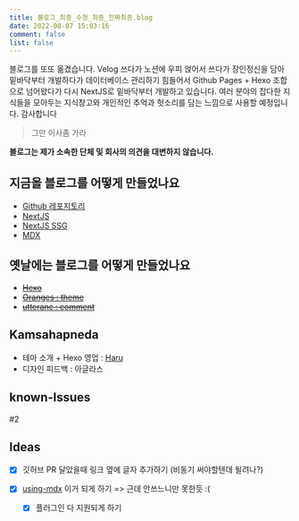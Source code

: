 ```yaml
---
title: 블로그_최종_수정_최종_진짜최종.blog
date: 2022-08-07 15:03:16
comment: false
list: false
---
```


블로그를 또또 옮겼습니다.
Velog 쓰다가 노션에 우피 얹어서 쓰다가 장인정신을 담아 밑바닥부터 개발하다가 데이터베이스 관리하기 힘들어서 Github Pages + Hexo 조합으로 넘어왔다가 다시 NextJS로 밑바닥부터 개발하고 있습니다.
여러 분야의 잡다한 지식들을 모아두는 지식창고와 개인적인 추억과 헛소리를 담는 느낌으로 사용할 예정입니다.
감사합니다

> 그만 이사좀 가라

**블로그는 제가 소속한 단체 및 회사의 의견을 대변하지 않습니다.**

## 지금을 블로그를 어떻게 만들었나요
* [Github 레포지토리](https://github.com/KimPinot/new-blog)
* [NextJS](https://nextjs.org/)
* [NextJS SSG](https://nextjs.org/)
* [MDX](https://nextjs.org/docs/basic-features/pages)

## 옛날에는 블로그를 어떻게 만들었나요
* ~~[Hexo](https://hexo.io)~~
* ~~[Oranges : theme](https://github.com/zchengsite/hexo-theme-oranges)~~
* ~~[utteranc : comment](https://utteranc.es/)~~

## Kamsahapneda
* 테마 소개 + Hexo 영업 : [Haru](https://haru.run)
* 디자인 피드백 : 아글라스

## known-Issues

#2

## Ideas

- [x] 깃허브 PR 달았을때 링크 옆에 글자 추가하기 (비동기 써야할텐데 될려나?)

- [x] [using-mdx](https://nextjs.org/docs/advanced-features/using-mdx) 이거 되게 하기 => 근데 안쓰느니만 못한듯 :(

  - [x] 플러그인 다 지원되게 하기
